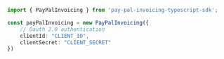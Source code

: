 ```typescript index.ts
import { PayPalInvoicing } from 'pay-pal-invoicing-typescript-sdk';

const payPalInvoicing = new PayPalInvoicing({
    // Oauth 2.0 authentication
    clientId: "CLIENT_ID",
    clientSecret: "CLIENT_SECRET"
})
```